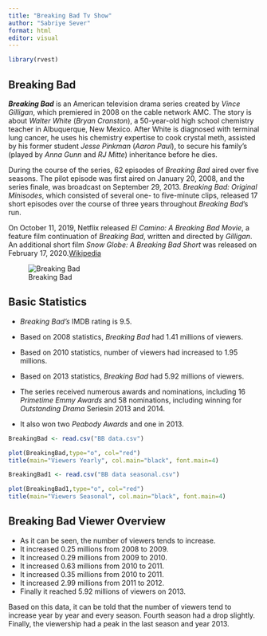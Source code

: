 ```yaml
---
title: "Breaking Bad Tv Show"
author: "Sabriye Sever"
format: html
editor: visual
---
```


```r
library(rvest)
```

## Breaking Bad

***Breaking Bad*** is an American television drama series created by *Vince Gilligan*, which premiered in 2008 on the cable network AMC. The story is about *Walter White* (*Bryan Cranston*), a 50-year-old high school chemistry teacher in Albuquerque, New Mexico. After White is diagnosed with terminal lung cancer, he uses his chemistry expertise to cook crystal meth, assisted by his former student *Jesse Pinkman* (*Aaron Paul*), to secure his family's (played by *Anna Gunn* and *RJ Mitte*) inheritance before he dies.

During the course of the series, 62 episodes of *Breaking Bad* aired over five seasons. The pilot episode was first aired on January 20, 2008, and the series finale, was broadcast on September 29, 2013. *Breaking Bad: Original Minisodes*, which consisted of several one- to five-minute clips, released 17 short episodes over the course of three years throughout *Breaking Bad*'s run.

On October 11, 2019, Netflix released *El Camino: A Breaking Bad Movie*, a feature film continuation of *Breaking Bad*, written and directed by *Gilligan*. An additional short film *Snow Globe: A Breaking Bad Short* was released on February 17, 2020.[Wikipedia](https://en.wikipedia.org/wiki/List_of_Breaking_Bad_episodes)

![Breaking Bad](quarto.png "Title: Breaking Bad"){alt="Breaking Bad"}

## Basic Statistics

-   *Breaking Bad's* IMDB rating is 9.5.

-   Based on 2008 statistics, *Breaking Bad* had 1.41 millions of viewers.

-   Based on 2010 statistics, number of viewers had increased to 1.95 millions.

-   Based on 2013 statistics, *Breaking Bad* had 5.92 millions of viewers.

-   The series received numerous awards and nominations, including 16 *Primetime Emmy Awards* and 58 nominations, including winning for *Outstanding Drama* Seriesin 2013 and 2014.

-   It also won two *Peabody Awards* and one in 2013.

```r
BreakingBad <- read.csv("BB data.csv")

plot(BreakingBad,type="o", col="red")
title(main="Viewers Yearly", col.main="black", font.main=4)

```

```r
BreakingBad1 <- read.csv("BB data seasonal.csv")

plot(BreakingBad1,type="o", col="red")
title(main="Viewers Seasonal", col.main="black", font.main=4)
```

## Breaking Bad Viewer Overview

-   As it can be seen, the number of viewers tends to increase.
-   It increased 0.25 millions from 2008 to 2009.
-   It increased 0.29 millions from 2009 to 2010.
-   It increased 0.63 millions from 2010 to 2011.
-   It increased 0.35 millions from 2010 to 2011.
-   It increased 2.99 millions from 2011 to 2012.
-   Finally it reached 5.92 millions of viewers on 2013.

Based on this data, it can be told that the number of viewers tend to increase year by year and every season. Fourth season had a drop slightly. Finally, the viewership had a peak in the last season and year 2013.
